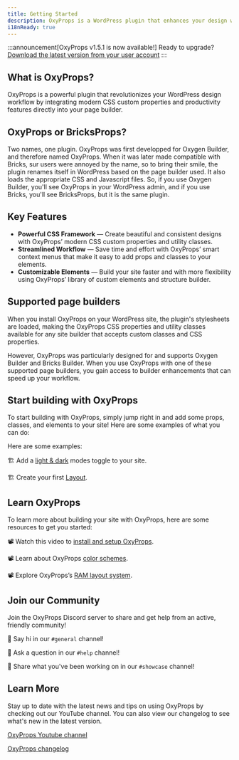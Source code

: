 ```yaml
---
title: Getting Started
description: OxyProps is a WordPress plugin that enhances your design workflow by integrating modern CSS custom properties and productivity features into your page builder.
i18nReady: true
---
```


:::announcement[OxyProps v1.5.1 is now available!]
Ready to upgrade? [Download the latest version from your user account](https://oxyprops.com/my-account/) 
:::
## What is OxyProps?

OxyProps is a powerful plugin that revolutionizes your WordPress design workflow by integrating modern CSS custom properties and productivity features directly into your page builder.

## OxyProps or BricksProps?

Two names, one plugin. OxyProps was first developped for Oxygen Builder, and therefore named OxyProps. When it was later made compatible with Bricks, sur users were annoyed by the name, so to bring their smile, the plugin renames itself in WordPress based on the page builder used. It also loads the appropriate CSS and Javascript files. So, if you use Oxygen Builder, you'll see OxyProps in your WordPress admin, and if you use Bricks, you'll see BricksProps, but it is the same plugin.

## Key Features

- **Powerful CSS Framework** — Create beautiful and consistent designs with OxyProps’ modern CSS custom properties and utility classes.
- **Streamlined Workflow** — Save time and effort with OxyProps’ smart context menus that make it easy to add props and classes to your elements.
- **Customizable Elements** — Build your site faster and with more flexibility using OxyProps’ library of custom elements and structure builder.

## Supported page builders

When you install OxyProps on your WordPress site, the plugin's stylesheets are loaded, making the OxyProps CSS properties and utility classes available for any site builder that accepts custom classes and CSS properties.

However, OxyProps was particularly designed for and supports Oxygen Builder and Bricks Builder. When you use OxyProps with one of these supported page builders, you gain access to builder enhancements that can speed up your workflow.

<BuilderTabs>
<Fragment slot="bricks">
  <ContentImage coverImage="/images/brx-tracking-context-menu.webp" caption="The OxyProps tracking (aka letter spacing) context menu in Bricks editor." alt="Preview of the OxyProps tracking context menu in Bricks editor." aspectRatio="16:9" />
  </Fragment>
<Fragment slot="oxygen">
  <ContentImage coverImage="/images/oxy-leading-context-menu.webp" caption="The OxyProps leading (aka line height) context menu in Oxygen editor." alt="Preview of the OxyProps leading context menu in Oxygen editor." aspectRatio="16:9" />
  </Fragment>
</BuilderTabs>

## Start building with OxyProps

To start building with OxyProps, simply jump right in and add some props, classes, and elements to your site! Here are some examples of what you can do:

Here are some examples:

🏗️ Add a [light & dark](/en/features/custom-elements/) modes toggle to your site.

🏗️ Create your first [Layout](/en/framework/layouts/).



## Learn OxyProps

To learn more about building your site with OxyProps, here are some resources to get you started:

📽 Watch this video to [install and setup OxyProps](https://youtu.be/WffqhZojpYY).

📽 Learn about OxyProps [color schemes](https://youtu.be/35HkgbYpNKg).

📽 Explore OxyProps’s [RAM layout system](https://youtu.be/YIQYtykjsLg).


## Join our Community

Join the OxyProps Discord server to share and get help from an active, friendly community!

💬 Say hi in our `#general` channel!

💬 Ask a question in our `#help` channel!

💬 Share what you've been working on in our `#showcase` channel!


## Learn More

Stay up to date with the latest news and tips on using OxyProps by checking out our YouTube channel. You can also view our changelog to see what's new in the latest version.

[OxyProps Youtube channel](https://www.youtube.com/channel/UCKxy30xZGZlCEF23R7Y5hYA/)

[OxyProps changelog](https://feedback.oxyprops.com/changelog)
